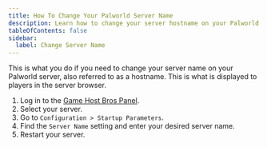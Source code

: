 ```yaml
---
title: How To Change Your Palworld Server Name
description: Learn how to change your server hostname on your Palworld server.
tableOfContents: false
sidebar:
  label: Change Server Name
---
```


This is what you do if you need to change your server name on your Palworld server, also referred to as a hostname. This is what is displayed to players in the server browser.

1. Log in to the [Game Host Bros Panel](https://panel.gamehostbros.com/).
2. Select your server.
3. Go to `Configuration > Startup Parameters`.
4. Find the `Server Name` setting and enter your desired server name.
5. Restart your server.
